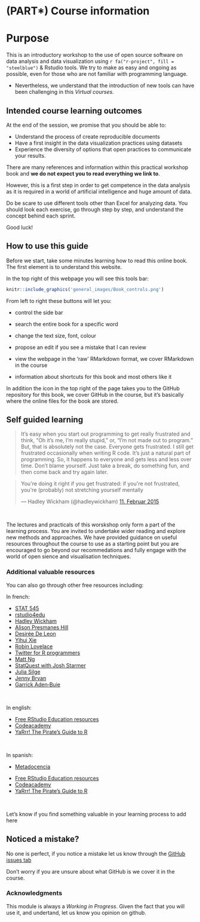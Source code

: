 # (PART\*) Course information {-}

# Purpose {-}

This is an introductory workshop to the use of open source software on data analysis and data visualization using `r fa("r-project", fill = "steelblue")` & Rstudio tools. 
We try to make as easy and ongoing as possible, even for those who are not familiar with programming language. 

* Nevertheless, we understand that the introduction of new tools can have been challenging in this *Virtual courses*.


## Intended course learning outcomes {-}

At the end of the session, we promise that you should be able to:


* Understand the process of create reproducible documents
* Have a first insight in the data visualization practices using datasets
* Experience the diversity of options that open practices to communicate your results. 


::: {.infobox .tip data-latex="{note}"}
There are many references and information  within this practical workshop book and **we do not expect you to read everything we link to**. 

However, this is a first step in order to get competence in the data analysis as it is required in a world of artificial intelligence and huge amount of data. 

Do be scare to use different tools other than Excel for analyzing data. 
You should look each exercise, go through step by step, and understand the concept behind each sprint. 

Good luck!
:::


## How to use this guide {-}

Before we start, take some minutes learning how to read this online book. 
The first element is to understand this website. 

In the top right of this webpage you will see this tools bar:

```r
knitr::include_graphics('general_images/Book_controls.png')
```

From left to right these buttons will let you:

* <i class="fa fa-bars fa-lg"></i> control the side bar

* <i class="fa fa-search fa-lg"></i> search the entire book for a specific word

* <i class ="fa fa-font settings fa-lg"></i> change the text size, font, colour

* <i class ="fa fa-edit fa-lg"></i> propose an edit if you see a mistake that I can review

* <i class="fa fa-download fa-lg"></i> view the webpage in the 'raw' RMarkdown format, we cover RMarkdown in the course 

* <i class="fa fa-info" fa-lg></i> information about shortcuts for this book and most others like it

In addition the <i class="fa fa-github fa-lg"></i> icon in the top right of the page takes you to the GitHub repository for this book, we cover GitHub in the course, but it's basically where the online files for the book are stored.



## Self guided learning {-}

> It’s easy when you start out programming to get really frustrated and think, “Oh it’s me, I’m really stupid,” or, “I’m not made out to program.” But, that is absolutely not the case. Everyone gets frustrated. I still get frustrated occasionally when writing R code. It’s just a natural part of programming. So, it happens to everyone and gets less and less over time. Don’t blame yourself. Just take a break, do something fun, and then come back and try again later.


<blockquote class="twitter-tweet tw-align-center"><p lang="en" dir="ltr">You&#39;re doing it right if you get frustrated: if you&#39;re not frustrated, you&#39;re (probably) not stretching yourself mentally</p>&mdash; Hadley Wickham (@hadleywickham) <a href="https://twitter.com/hadleywickham/status/565516733516349441?ref_src=twsrc%5Etfw">11. Februar 2015</a></blockquote><script async src="https://platform.twitter.com/widgets.js" charset="utf-8"></script> 
<br/>


The lectures and practicals of this worskshop only form a part of the learning process. 
You are invited to undertake wider reading and explore new methods and approaches. 
We have provided guidance on useful resources throughout the course to use as a starting point but you are encouraged to go beyond our recommedations and fully engage with the world of open sience and visualisation techniques.

### Additional valuable resources {-}

You can also go through other free resources including: 

In french: 

<div class="col2">

* [STAT 545](https://stat545.com/index.html#other-contributors)
* [rstudio4edu](https://rstudio4edu.github.io/rstudio4edu-book/)
* [Hadley Wickham](https://twitter.com/hadleywickham)
* [Alison Presmanes Hill](https://twitter.com/apreshill)
* [Desirée De Leon](https://twitter.com/dcossyle)
* [Yihui Xie](https://twitter.com/xieyihui)
* [Robin Lovelace](https://twitter.com/robinlovelace)
* [Twitter for R programmers](https://www.t4rstats.com/index.html)
* [Matt Ng](https://twitter.com/mattnkm)
* [StatQuest with Josh Starmer](https://www.youtube.com/channel/UCtYLUTtgS3k1Fg4y5tAhLbw)
* [Julia Silge](https://twitter.com/juliasilge)
* [Jenny Bryan](https://twitter.com/JennyBryan)
* [Garrick Aden‑Buie](https://twitter.com/grrrck)
</div><br/>


In english: 

<div class="col2">

* [Free RStudio Education resources](https://education.rstudio.com)
* [Codeacademy](https://www.codecademy.com/learn/learn-r)
* [YaRrr! The Pirate's Guide to R](https://bookdown.org/ndphillips/YaRrr/)

</div><br/>

In spanish:

* [Metadocencia](https://www.metadocencia.org/)




<div class="col2">

* [Free RStudio Education resources](https://education.rstudio.com)
* [Codeacademy](https://www.codecademy.com/learn/learn-r)
* [YaRrr! The Pirate's Guide to R](https://bookdown.org/ndphillips/YaRrr/)

</div><br/>

::: {.content-box-green data-latex="{note}"}

Let's know if you find something valuable in your learning process to add here 

:::


## Noticed a mistake? {-}

No one is perfect, if you notice a mistake let us know through the [GitHub issues tab](https://github.com/LF2L/ensgsi-research-methods/issues)

Don't worry if you are unsure about what GitHub is we cover it in the course.


### Acknowledgments {-}

This module is always a *Working in Progress*. 
Given the fact that you will use it, and undertand, let us know you opinion on github. 


































